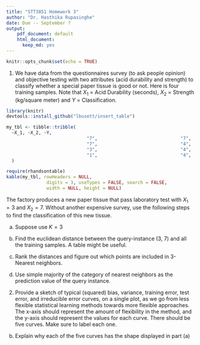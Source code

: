 ```yaml
---
title: "STT3851 Homework 3"
author: "Dr. Hasthika Rupasinghe"
date: Due -- September ?
output: 
    pdf_document: default
    html_document:
      keep_md: yes
---
```


```r
knitr::opts_chunk$set(echo = TRUE)
```

1) We have data from the questionnaires survey (to ask people opinion) and objective testing with two attributes (acid durability and strength)
to classify whether a special paper tissue is good or not. Here is four training samples. Note that $X_1$ = Acid Durability (seconds), $X_2$ = Strength (kg/square meter) and $Y$ = Classification.

```r
library(knitr)
devtools::install_github("lbusett/insert_table")

my_tbl <- tibble::tribble(
  ~X_1, ~X_2, ~Y,
                              "7",                               "7",               "Bad",
                              "7",                               "4",               "Bad",
                              "3",                               "4",              "Good",
                              "1",                               "4",              "Good"
  )

require(rhandsontable)
kable(my_tbl, rowHeaders = NULL,
               digits = 3, useTypes = FALSE, search = FALSE,
               width = NULL, height = NULL)

```


The factory produces a new paper tissue that pass laboratory test with $X_1 = 3$ and $X_2 = 7$. Without another expensive survey, use the following steps to find the classification of this new tissue.

  a) Suppose use $K = 3$
  
  b) Find the euclidean distance between the query-instance (3, 7) and all the training samples. A table might be useful.
  
  c) Rank the distances and figure out which points are included in 3-Nearest neighbors.
  
  d) Use simple majority of the category of nearest neighbors as the prediction value of the query instance. 



2) Provide a sketch of typical (squared) bias, variance, training error, test error, and  irreducible error curves, on a single plot, as we go from less flexible statistical learning methods
towards more flexible approaches. The x-axis should represent
the amount of flexibility in the method, and the y-axis should
represent the values for each curve. There should be five curves. Make sure to label each one.

  b) Explain why each of the five curves has the shape displayed in part (a)